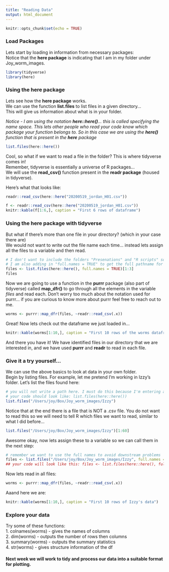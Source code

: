```yaml
---
title: "Reading Data"
output: html_document
---
```


```r
knitr::opts_chunk$set(echo = TRUE)
```

### Load Packages

Lets start by loading in information from necessary packages:  
Notice that the **here package** is indicating that I am in my folder under Joy_worm_images.  

```r
library(tidyverse)
library(here)
```

### Using the here package

Lets see how the **here package** works.  
We can use the function **list.files** to list files in a given directory...  
This will give us information about what is in your folder.  

*Notice - I am using the notation **here::here()**... this is called specifying the name space. This lets other people who read your code know which package your function belongs to. So in this case we are using the **here()** function that is present in the **here** package*

```r
list.files(here::here())
```

Cool, so what if we want to read a file in the folder? This is where tidyverse comes in!   
Remember, tidyverse is essentially a universe of R packages...  
We will use the **read_csv()** function present in the **readr package** (housed in tidyverse).  

Here's what that looks like:
```r
readr::read_csv(here::here("20200519_jordan_H01.csv"))
```
```r
f <- readr::read_csv(here::here("20200519_jordan_H01.csv"))
knitr::kable(f[1:6,], caption = "First 6 rows of dataframe")
```

### Using the here package with tidyverse
But what if there's more than one file in your directory? (which in your case there are)  
We would not want to write out the file name each time... instead lets assign all the files to a variable and then read.

```r
# I don't want to include the folders "Presenations" and "R scripts" so I am specifying th number of objects unlike above
# I am also adding in "full.names = TRUE" to get the full pathname for each file (ensures we won't have issues later on)
files <- list.files(here::here(), full.names = TRUE)[1:3]
files
```

Now we are going to use a function in the **purrr** package (also part of tidyverse) called **map_dfr()** to go through all the elements in the variable *files* and read each. Don't worry too much about the notation used for purrr... if you are curious to know more about purrr feel free to reach out to me.

```r
worms <- purrr::map_dfr(files, ~readr::read_csv(.x))
```

Great! Now lets check out the dataframe we just loaded in...
```r
knitr::kable(worms[1:10,], caption = "First 10 rows of the worms dataframe")
```

And there you have it! We have identified files in our directory that we are interested in, and we have used **purrr** and **readr** to read in each file. 

### Give it a try yourself...
We can use the above basics to look at data in your own folder.  
Begin by listing files. For example, let me pretend I'm working in Izzy's folder. Let's list the files found here:
```r
# you will not write a path here. I must do this because I'm entering a folder that is not my own
# your code should look like: list.files(here::here())
list.files("/Users/joy/Box/Joy_worm_images/Izzy")
```

Notice that at the end there is a file that is NOT a .csv file. You do not want to read this so we will need to tell R which files we want to read, similar to what I did before...
```r
list.files("/Users/joy/Box/Joy_worm_images/Izzy")[1:60]
```

Awesome okay, now lets assign these to a variable so we can call them in the next step:
```r
# remember we want to use the full names to avoid downstream problems
files <- list.files("/Users/joy/Box/Joy_worm_images/Izzy", full.names = TRUE)[1:60]
## your code will look like this: files <- list.files(here::here(), full.names = TRUE)[1:__]
```

Now lets read in all files:
```r
worms <- purrr::map_dfr(files, ~readr::read_csv(.x))
```

Aaand here we are:
```r
knitr::kable(worms[1:10,], caption = "First 10 rows of Izzy's data")
```

### Explore your data
Try some of these functions:  
1. colnames(worms) - gives the names of columns  
2. dim(worms) - outputs the number of rows then columns  
3. summary(worms) - outputs the summary statistics  
4. str(worms) - gives structure information of the df  
  
#### Next week we will work to tidy and process our data into a suitable format for plotting.
